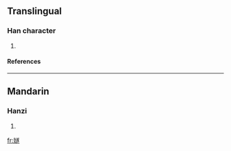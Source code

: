 ==Translingual==
===Han character===
{{Han char|rn=38|rad=女|as=13|sn=16|four=|canj=女卜廿人 (VYTO)}}
# {{defn|Han|sort=女13}}
====References====
{{Han ref|kx=0272.090|dkj=06772|hdz=21084.140|uh=5B18|ud=23320}}

----
==Mandarin==
===Hanzi===
{{cmn-hanzi|pin=[[suì]] (sui4)|wg=sui<sup>4</sup>}}
# {{defn|Mandarin}}

[[fr:嬘]]
